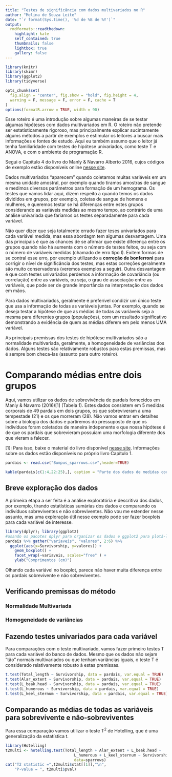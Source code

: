 ```yaml
---
title: "Testes de significância com dados multivariados no R"
author: "Melina de Souza Leite"
date: "`r format(Sys.time(), '%d de %B de %Y')`"
output:
  rmdformats::readthedown:
    highlight: kate
    self_contained: true
    thumbnails: false
    lightbox: true
    gallery: false
---
```


```r
library(knitr)
library(skimr)
library(ggplot2)
library(tidyverse)

opts_chunk$set(
  fig.align = "center", fig.show = "hold", fig.height = 4,
  warning = F, message = F, error = F, cache = T
)
options(formatR.arrow = TRUE, width = 90)
```

Esse roteiro é uma introdução sobre algumas maneiras de se testar algumas hipóteses com dados multivariados em R. O roteiro não pretende ser estatisticamente rigoroso, mas principalmente explicar sucintamente algums métodos a partir de exemplos e estimular os leitores a buscar mais informações e fontes de estudo. Aqui eu também assumo que o leitor já tenha familiaridade com testes de hipótese univariados, como teste T e ANOVA, e com o ambiente de programação R.

Segui o Capítulo 4 do livro do Manly & Navarro Alberto 2016, cujos códigos de exemplo estão disponíveis online [nesse site](https://www.researchgate.net/publication/311283141_R_code_and_data_sets). 

Dados multivariados "aparecem" quando coletamos muitas variáveis em um mesma unidade amostral, por exemplo quando tiramos amostras de sangue e medimos diversos parâmetros para formação de um hemograma. Os testes que vamos lidar aqui, dizem respeito a quando temos os dados divididos em grupos, por exemplo, coletas de sangue de homens e mulheres, e queremos testar se há diferenças entre estes grupos considerando as variáveis medidas ao mesmo tempo, ao contrário de uma análise univariada que faríamos os testes separadamente para cada variável.

Não quer dizer que seja totalmente errado fazer teses univariados para cada variável medida, mas essa abordagm tem algumas desvantagem. Uma das principais é que as chances de se afirmar que existe diferença entre os grupos quando não há aumenta com o número de testes feitos, ou seja com o número de variáveis medidas (chamado de erro tipo I). Exitem formas de se contral esse erro, por exemplo utilizando a **correção de bonferroni** para corrigir o nível de significância dos testes, mas estas correções geralmente são muito conservadoras (veremos exemplos a seguir). Outra desvantagem é que com testes univariados perdemos a informação de covariância (ou correlação) entre as variáveis, ou seja, o grau de associação entre as variáveis, que pode ser de grande importância na interpretação dos dados em mãos.

Para dados multivariados, geralmente é preferível condizir um único teste que usa a informação de todas as variáveis juntas. Por exemplo, quando se deseja testar a hipótese de que as médias de todas as variáveis seja a mesma para diferentes grupos (populações), com um resultado significativo demonstrando a evidência de quem as médias diferem em pelo menos UMA variável. 

As principais premissas dos testes de hipótese multivariados são a normalidade multivariada, geralmente, a homogeneidade de variâncias dos dados. Alguns testes são relativamente robustos para estas premissas, mas é sempre bom checa-las (assunto para outro roteiro). 

# Comparando médias entre dois grupos

Aqui, vamos utilizar os dados de sobrevivência de pardais fornecidos em Manly & Navarro (2016)[1] (Tabela 1). Estes dados consistem em 5 medidas corporais de 49 pardais em dois grupos, os que sobreviveram a uma tempestade (21) e os que morreram (28). Não vamos entrar em detalhes sobre a biologia dos dados e partiremos do pressuposto de que os indivíduos foram coletados de maneira indepenente e que nossa hipótese é de que os pardais que sobrevieram possuiam uma morfologia diferente dos que vieram a falecer. 

[1]: Para isso, baixe o material do livro disponível  [nesse site](https://www.researchgate.net/publication/311283141_R_code_and_data_sets). Informações sobre os dados estão disponíveis no próprio livro Capítulo 1.

```r
pardais <- read.csv("Bumpus_sparrows.csv",header=TRUE)
```

```r
kable(pardais[c(1:4,22:25),], caption = "Parte dos dados de medidas corporais de indivíduos de pardais coletados mortos ou vivos (coluna `Survivorship`: S - sobreviveu; NS - não sobreviveu).")
```

## Breve exploração dos dados

A primeira etapa a ser feita é a análise exploratória e descritiva dos dados, por exemplo, tirando estatísticas sumárias dos dados e comparando os indivíduos sobreviventes e não sobreviventes. Não vou me estender nesse assunto, mas uma exploração útil nesse exemplo pode ser fazer boxplots para cada variável de interesse.

```r
library(dplyr); library(ggplot2)
#usando os pacotes dplyr para organizar os dados e ggplot2 para plotá-los
pardais %>% gather("variaveis", "valores", 2:6) %>%
  ggplot(aes(x=Survivorship, y=valores)) + 
    geom_boxplot() + 
    facet_wrap(~variaveis, scales="free" ) +
    ylab("Comprimentos (cm)")
```


Olhando cada variável no boxplot, parece não haver muita diferença entre os pardais sobrevivente e não sobreviventes. 

## Verificando premissas do método

### Normalidade Multivariada

### Homogeneidade de variâncias

## Fazendo testes univariados para cada variável

Para comparações com o teste multivariado, vamos fazer primeiro testes T para cada variável do banco de dados. Mesmo que os dados não sejam "tão" normais multivariados ou que tenham variâncias iguais, o teste T é considerado relativamente robusto à estas premissas.

```r
t.test(Total_length ~ Survivorship, data = pardais, var.equal = TRUE)
t.test(Alar_extent ~ Survivorship, data = pardais, var.equal = TRUE)
t.test(L_beak.head ~ Survivorship, data = pardais, var.equal = TRUE)
t.test(L_humerous ~ Survivorship, data = pardais, var.equal = TRUE)
t.test(L_keel_sternum ~ Survivorship, data = pardais, var.equal = TRUE)
```


## Comparando as médias de todas as variáveis para sobrevivente e não-sobreviventes

Para essa comparação vamos utilizar o teste T^2^ de Hotelling, que é uma generalização da estatística t.

```r
library(Hotelling)  
t2multi <- hotelling.test(Total_length + Alar_extent + L_beak.head + 
                              L_humerous + L_keel_sternum ~ Survivorship, 
                              data=sparrows)
cat("T2 statistic =",t2multi$stat[[1]],"\n",
    "P-value = ", t2multi$pval)
```


